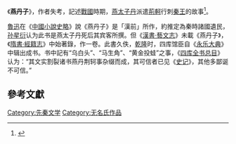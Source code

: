 《'''燕丹子'''》，作者失考，記述[[戰國|戰國]]時期，[[燕太子丹|燕太子丹]]派遣[[荊軻|荊軻]]行刺[[秦始皇|秦王]]的故事<ref>{{cite book|author=林辰  |title=《神怪小說史話》  |publisher=遼寧教育出版社 |location=大陸 |isbn=9787538217049 |date=1992-10 |accessdate=2020-02-28 }}</ref>。

[[魯迅|魯迅]]在《[[中國小說史略|中國小說史略]]》說《燕丹子》是「漢前」所作，約推定為秦時諸國遺民，[[孙星衍|孙星衍]]认为此书是燕太子丹死后其宾客所撰。但《[[漢書·藝文志|漢書·藝文志]]》未載《燕丹子》，《[[隋書·經籍志|隋書·經籍志]]》中始著錄，作一卷。此書久佚，[[乾隆|乾隆]]时，四库馆臣自《[[永乐大典|永乐大典]]》中辑出成书。书中記有“乌白头”、“马生角”、“黄金投蛙”之事，《[[四库全书总目|四库全书总目]]》认为：“其文实割裂诸书燕丹荆轲事杂缀而成，其可信者已见《[[史记|史记]]》，其他多鄙诞不可信。”


==參考文獻==
{{reflist}}

[[Category:先秦文学|Category:先秦文学]]
[[Category:无名氏作品|Category:无名氏作品]]